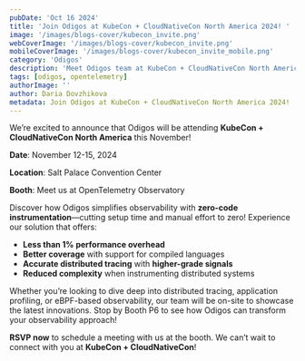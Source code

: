 ```yaml
---
pubDate: 'Oct 16 2024'
title: 'Join Odigos at KubeCon + CloudNativeCon North America 2024! '
image: '/images/blogs-cover/kubecon_invite.png'
webCoverImage: '/images/blogs-cover/kubecon_invite.png'
mobileCoverImage: '/images/blogs-cover/kubecon_invite_mobile.png'
category: 'Odigos'
description: 'Meet Odigos team at KubeCon + CloudNativeCon North America 2024'
tags: [odigos, opentelemetry]
authorImage: ''
author: Daria Dovzhikova
metadata: Join Odigos at KubeCon + CloudNativeCon North America 2024!
---
```


We’re excited to announce that Odigos will be attending **KubeCon + CloudNativeCon North America** this November!

**Date**: November 12-15, 2024

**Location**: Salt Palace Convention Center

**Booth**: Meet us at OpenTelemetry Observatory

Discover how Odigos simplifies observability with **zero-code instrumentation**—cutting setup time and manual effort to zero! Experience our solution that offers:

- **Less than 1% performance overhead**
- **Better coverage** with support for compiled languages
- **Accurate distributed tracing** with **higher-grade signals**
- **Reduced complexity** when instrumenting distributed systems

Whether you’re looking to dive deep into distributed tracing, application profiling, or eBPF-based observability, our team will be on-site to showcase the latest innovations. Stop by Booth P6 to see how Odigos can transform your observability approach!

**RSVP now** to schedule a meeting with us at the booth. We can’t wait to connect with you at **KubeCon + CloudNativeCon**!
